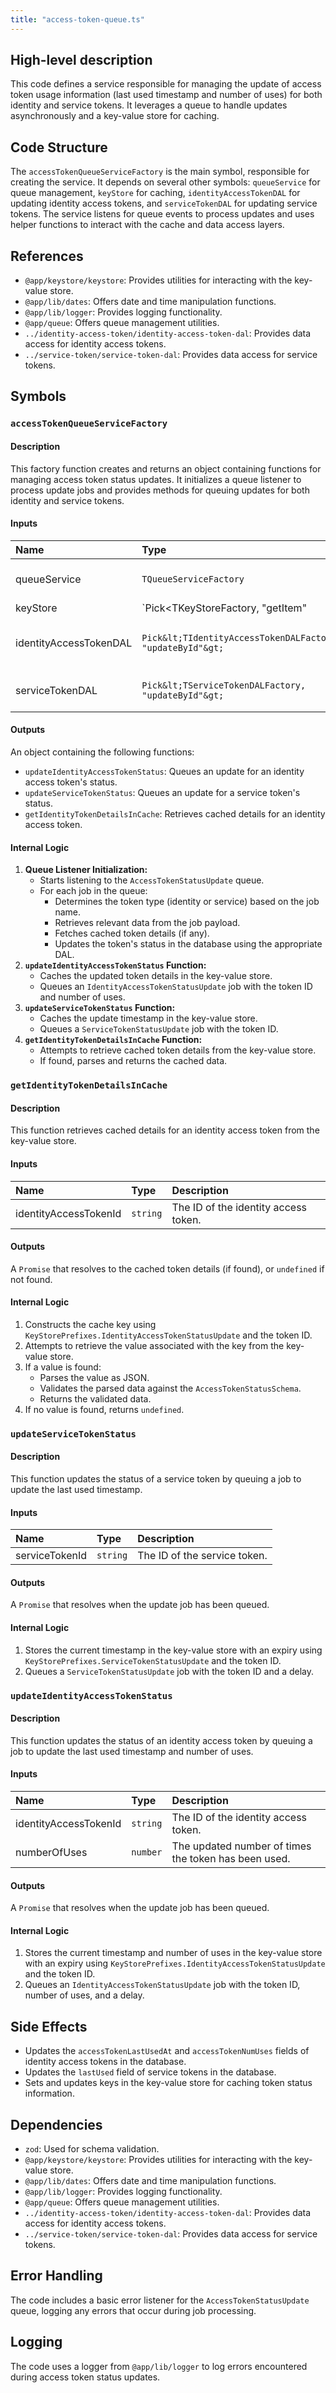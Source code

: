 ```yaml
---
title: "access-token-queue.ts"
---
```


## High-level description
This code defines a service responsible for managing the update of access token usage information (last used timestamp and number of uses) for both identity and service tokens. It leverages a queue to handle updates asynchronously and a key-value store for caching.

## Code Structure
The `accessTokenQueueServiceFactory` is the main symbol, responsible for creating the service. It depends on several other symbols: `queueService` for queue management, `keyStore` for caching, `identityAccessTokenDAL` for updating identity access tokens, and `serviceTokenDAL` for updating service tokens. The service listens for queue events to process updates and uses helper functions to interact with the cache and data access layers.

## References
- `@app/keystore/keystore`: Provides utilities for interacting with the key-value store.
- `@app/lib/dates`: Offers date and time manipulation functions.
- `@app/lib/logger`: Provides logging functionality.
- `@app/queue`: Offers queue management utilities.
- `../identity-access-token/identity-access-token-dal`: Provides data access for identity access tokens.
- `../service-token/service-token-dal`: Provides data access for service tokens.

## Symbols

### `accessTokenQueueServiceFactory`
#### Description
This factory function creates and returns an object containing functions for managing access token status updates. It initializes a queue listener to process update jobs and provides methods for queuing updates for both identity and service tokens.

#### Inputs
| Name | Type | Description |
|:-----|:-----|:------------|
| queueService | `TQueueServiceFactory` | A factory for creating queue service instances. |
| keyStore | `Pick&lt;TKeyStoreFactory, "getItem" | "setItemWithExpiry"&gt;` | An object providing methods for interacting with the key-value store. |
| identityAccessTokenDAL | `Pick&lt;TIdentityAccessTokenDALFactory, "updateById"&gt;` | An object providing methods for updating identity access tokens. |
| serviceTokenDAL | `Pick&lt;TServiceTokenDALFactory, "updateById"&gt;` | An object providing methods for updating service tokens. |

#### Outputs
An object containing the following functions:
- `updateIdentityAccessTokenStatus`: Queues an update for an identity access token's status.
- `updateServiceTokenStatus`: Queues an update for a service token's status.
- `getIdentityTokenDetailsInCache`: Retrieves cached details for an identity access token.

#### Internal Logic
1. **Queue Listener Initialization:**
   - Starts listening to the `AccessTokenStatusUpdate` queue.
   - For each job in the queue:
     - Determines the token type (identity or service) based on the job name.
     - Retrieves relevant data from the job payload.
     - Fetches cached token details (if any).
     - Updates the token's status in the database using the appropriate DAL.
2. **`updateIdentityAccessTokenStatus` Function:**
   - Caches the updated token details in the key-value store.
   - Queues an `IdentityAccessTokenStatusUpdate` job with the token ID and number of uses.
3. **`updateServiceTokenStatus` Function:**
   - Caches the update timestamp in the key-value store.
   - Queues a `ServiceTokenStatusUpdate` job with the token ID.
4. **`getIdentityTokenDetailsInCache` Function:**
   - Attempts to retrieve cached token details from the key-value store.
   - If found, parses and returns the cached data.

### `getIdentityTokenDetailsInCache`
#### Description
This function retrieves cached details for an identity access token from the key-value store.

#### Inputs
| Name | Type | Description |
|:-----|:-----|:------------|
| identityAccessTokenId | `string` | The ID of the identity access token. |

#### Outputs
A `Promise` that resolves to the cached token details (if found), or `undefined` if not found.

#### Internal Logic
1. Constructs the cache key using `KeyStorePrefixes.IdentityAccessTokenStatusUpdate` and the token ID.
2. Attempts to retrieve the value associated with the key from the key-value store.
3. If a value is found:
   - Parses the value as JSON.
   - Validates the parsed data against the `AccessTokenStatusSchema`.
   - Returns the validated data.
4. If no value is found, returns `undefined`.

### `updateServiceTokenStatus`
#### Description
This function updates the status of a service token by queuing a job to update the last used timestamp.

#### Inputs
| Name | Type | Description |
|:-----|:-----|:------------|
| serviceTokenId | `string` | The ID of the service token. |

#### Outputs
A `Promise` that resolves when the update job has been queued.

#### Internal Logic
1. Stores the current timestamp in the key-value store with an expiry using `KeyStorePrefixes.ServiceTokenStatusUpdate` and the token ID.
2. Queues a `ServiceTokenStatusUpdate` job with the token ID and a delay.

### `updateIdentityAccessTokenStatus`
#### Description
This function updates the status of an identity access token by queuing a job to update the last used timestamp and number of uses.

#### Inputs
| Name | Type | Description |
|:-----|:-----|:------------|
| identityAccessTokenId | `string` | The ID of the identity access token. |
| numberOfUses | `number` | The updated number of times the token has been used. |

#### Outputs
A `Promise` that resolves when the update job has been queued.

#### Internal Logic
1. Stores the current timestamp and number of uses in the key-value store with an expiry using `KeyStorePrefixes.IdentityAccessTokenStatusUpdate` and the token ID.
2. Queues an `IdentityAccessTokenStatusUpdate` job with the token ID, number of uses, and a delay.

## Side Effects
- Updates the `accessTokenLastUsedAt` and `accessTokenNumUses` fields of identity access tokens in the database.
- Updates the `lastUsed` field of service tokens in the database.
- Sets and updates keys in the key-value store for caching token status information.

## Dependencies
- `zod`: Used for schema validation.
- `@app/keystore/keystore`: Provides utilities for interacting with the key-value store.
- `@app/lib/dates`: Offers date and time manipulation functions.
- `@app/lib/logger`: Provides logging functionality.
- `@app/queue`: Offers queue management utilities.
- `../identity-access-token/identity-access-token-dal`: Provides data access for identity access tokens.
- `../service-token/service-token-dal`: Provides data access for service tokens.

## Error Handling
The code includes a basic error listener for the `AccessTokenStatusUpdate` queue, logging any errors that occur during job processing.

## Logging
The code uses a logger from `@app/lib/logger` to log errors encountered during access token status updates.
